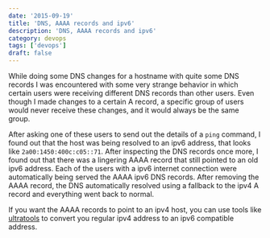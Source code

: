 ```yaml
---
date: '2015-09-19'
title: 'DNS, AAAA records and ipv6'
description: 'DNS, AAAA records and ipv6'
category: devops
tags: ['devops']
draft: false
---
```


While doing some DNS changes for a hostname with quite some DNS records I was encountered with some very strange behavior in which certain users were receiving different DNS records than other users. Even though I made changes to a certain A record, a specific group of users would never receive these changes, and it would always be the same group.

After asking one of these users to send out the details of a `ping` command, I found out that the host was being resolved to an ipv6 address, that looks like `2a00:1450:400c:c05::71`. After inspecting the DNS records once more, I found out that there was a lingering AAAA record that still pointed to an old ipv6 address. Each of the users with a ipv6 internet connection were automatically being served the AAAA ipv6 DNS records. After removing the AAAA record, the DNS automatically resolved using a fallback to the ipv4 A record and everything went back to normal.

If you want the AAAA records to point to an ipv4 host, you can use tools like [ultratools](https://www.ultratools.com/tools/ipv4toipv6) to convert you regular ipv4 address to an ipv6 compatible address.
